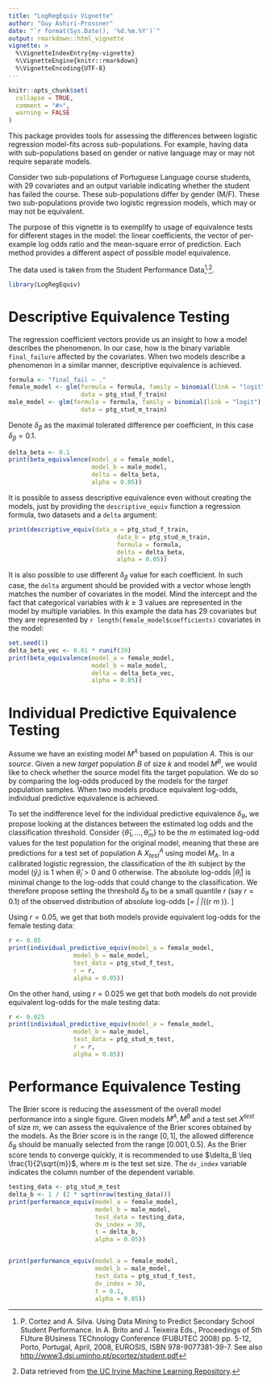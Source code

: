 ---
title: "LogRegEquiv Vignette"
author: "Guy Ashiri-Prossner"
date: "`r format(Sys.Date(), '%d.%m.%Y')`"
output: rmarkdown::html_vignette
vignette: >
  %\VignetteIndexEntry{my-vignette}
  %\VignetteEngine{knitr::rmarkdown}
  %\VignetteEncoding{UTF-8}
---

```{r, include = FALSE}
knitr::opts_chunk$set(
  collapse = TRUE,
  comment = "#>",
  warning = FALSE
)
```

This package provides tools for assessing the differences between logistic 
regression model-fits across sub-populations. For example, having data with
sub-populations based on gender or native language may or may not require 
separate models.

Consider two sub-populations of Portuguese Language course students, with 
29 covariates and an output variable indicating whether the student has failed 
the course. These sub-populations differ by gender (M/F). These two 
sub-populations provide two logistic regression models, which may or may not 
be equivalent.

The purpose of this vignette is to exemplify to usage of equivalence tests
for different stages in the model: the linear coefficients, the vector of 
per-example log odds ratio and the mean-square error of prediction.
Each method provides a different aspect of possible model equivalence.

The data used is taken from the Student Performance Data[^1]^,^[^2].

[^1]: P. Cortez and A. Silva. Using Data Mining to Predict Secondary School Student Performance. In A. Brito and J. Teixeira Eds., Proceedings of 5th FUture BUsiness TEChnology Conference (FUBUTEC 2008) pp. 5-12, Porto, Portugal, April, 2008, EUROSIS, ISBN 978-9077381-39-7. See also <http://www3.dsi.uminho.pt/pcortez/student.pdf>
[^2]: Data retrieved from [the UC Irvine Machine Learning Repository](https://archive.ics.uci.edu/ml/datasets/student+performance).


```{r setup}
library(LogRegEquiv)
```

# Descriptive Equivalence Testing

The regression coefficient vectors provide us an insight to how a model
describes the phenomenon. In our case, how is the binary variable `final_failure`
affected by the covariates. When two models describe a phenomenon in a similar
manner, descriptive equivalence is achieved.

```{r model construction, echo=TRUE}
formula <- "final_fail ~ ."
female_model <- glm(formula = formula, family = binomial(link = "logit"),
                    data = ptg_stud_f_train)
male_model <- glm(formula = formula, family = binomial(link = "logit"),
                    data = ptg_stud_m_train)
```

Denote $\delta_\beta$ as the maximal tolerated difference per coefficient, in this case
$\delta_\beta=0.1$.

```{r beta equivalence, echo=TRUE}
delta_beta <- 0.1
print(beta_equivalence(model_a = female_model,
                       model_b = male_model,
                       delta = delta_beta,
                       alpha = 0.05))
```

It is possible to assess descriptive equivalence even without creating the models, just by providing the `descriptive_equiv` function a regression formula, two datasets and a `delta` argument:

```{r coef vector equivalence, echo=TRUE}
print(descriptive_equiv(data_a = ptg_stud_f_train,
                              data_b = ptg_stud_m_train, 
                              formula = formula,
                              delta = delta_beta,
                              alpha = 0.05))
```

It is also possible to use different $\delta_\beta$ value for each coefficient. In such case, the `delta` argument should be provided with a vector whose length matches the number of covariates in the model. Mind the intercept and the fact that categorical variables with $k\geq 3$ values are represented in the model by multiple variables. In this example the data has 29 covariates but they are represented by `r length(female_model$coefficients)` covariates in the model:

```{r beta vectorial delta, echo=TRUE}
set.seed(1)
delta_beta_vec <- 0.01 * runif(39)
print(beta_equivalence(model_a = female_model,
                       model_b = male_model,
                       delta = delta_beta_vec,
                       alpha = 0.05))
```


# Individual Predictive Equivalence Testing

Assume we have an existing model $M^A$ based on population $A$. This is our *source*. Given a new *target* population $B$ of size $k$ and model $M^B$, we would like to check whether the source model fits the target population. We do so by comparing the log-odds produced by the models for the *target* population samples. When two models produce equivalent log-odds, individual predictive equivalence is achieved.

To set the indifference level for the individual predictive equivalence $\delta_\theta$, we propose looking 
at the distances between the estimated log odds and the classification threshold. 
Consider $\{\hat{\theta}_1,...,\hat{\theta}_m\}$ to be the $m$ estimated log-odd values for the test population for the original model, meaning that these are predictions for a test set of population A $X_{test}^A$ using model $M_A$. 
In a calibrated logistic regression, the classification of the $i$th subject by the model ($\hat{y}_i$) is 1 when $\hat{\theta}_i >0$ and 0 otherwise. The absolute log-odds $\left| \hat{\theta}_i \right|$ is minimal change to the log-odds that could change to the classification.
We therefore propose setting the threshold $\delta_\theta$ to be a small quantile $r$ (say $r = 0.1$) of the observed distribution of absolute log-odds 
\[\delta_\theta =  \left| \hat{\theta}\right|_{(\lceil r \cdot m \rceil)}. \]

Using $r=0.05$, we get that both models provide equivalent log-odds for the female testing data:

```{r individual predictive equivalence female test, echo=TRUE}
r <- 0.05
print(individual_predictive_equiv(model_a = female_model,
                  model_b = male_model,
                  test_data = ptg_stud_f_test,
                  r = r,
                  alpha = 0.05))
```

On the other hand, using $r=0.025$ we get that both models do not provide equivalent log-odds for the male testing data:

```{r individual predictive equivalence male test, echo=TRUE}
r <- 0.025
print(individual_predictive_equiv(model_a = female_model,
                  model_b = male_model,
                  test_data = ptg_stud_m_test,
                  r = r,
                  alpha = 0.05))
```


# Performance Equivalence Testing

The Brier score is reducing the assessment of the overall model performance into a single figure. Given models $M^A,M^B$ and a test set $X^{test}$ of size $m$, we can assess the equivalence of the Brier scores obtained by the models. As the Brier score is in the range $[0,1]$, the allowed difference $\delta_B$ should be manually selected from the range $[0.001, 0.5]$. As the Brier score tends to converge quickly, it is recommended to use $\delta_B \leq \frac{1}{2\sqrt{m}}$, where $m$ is the test set size.
The `dv_index` variable indicates the column number of the dependent variable.

```{r performance equivalence female test, echo=TRUE}
testing_data <- ptg_stud_m_test
delta_b <- 1 / (2 * sqrt(nrow(testing_data)))
print(performance_equiv(model_a = female_model, 
                        model_b = male_model, 
                        test_data = testing_data,
                        dv_index = 30,
                        t = delta_b,
                        alpha = 0.05))


print(performance_equiv(model_a = female_model, 
                        model_b = male_model, 
                        test_data = ptg_stud_f_test,
                        dv_index = 30,
                        t = 0.1,
                        alpha = 0.05))
```
